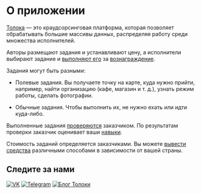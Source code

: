 # О приложении

[Толока](http://toloka.yandex.ru/) — это краудсорсинговая платформа, которая позволяет обрабатывать большие массивы данных, распределяя работу среди множества исполнителей.

Авторы размещают задания и устанавливают цену, а исполнители выбирают задание и [выполняют его](../tasks) за [вознаграждение](../priemka#pay).

Задания могут быть разными:

- Полевые задания. Вы получаете точку на карте, куда нужно прийти, например, найти организацию (кафе, магазин и т. д.), узнать режим работы, сделать фотографии.

- Обычные задания. Чтобы выполнить их, не нужно ехать или идти куда-либо.

Выполненные задания [проверяются](../priemka) заказчиком. По результатам проверки заказчик оценивает ваши [навыки](../skills).

Стоимость заданий определяется заказчиками. Вы можете [вывести средства](../pay/about) различными способами в зависимости от вашей страны.

## Следите за нами

[![VK](https://tlk-infra-front.azureedge.net/portal-static/uploaded/images/1677847620688/1677847620688_original_svg.svg)](https://vk.com/we.toloka) [![Telegram](https://tlk-infra-front.azureedge.net/portal-static/uploaded/images/1677847621320/1677847621320_original_svg.svg)](https://t.me/TolokaOfficial) [![Блог Толоки](https://tlk-infra-front.azureedge.net/portal-static/uploaded/images/1679996179204/1679996179204_original_svg.svg)](https://join.toloka.ai/blog/)

